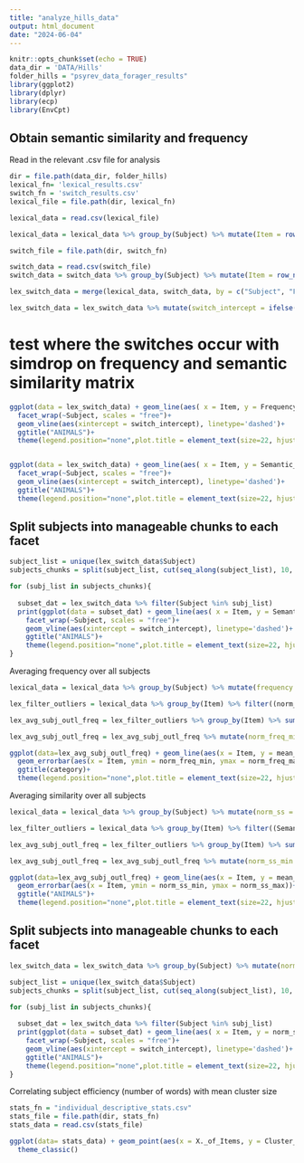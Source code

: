 ```yaml
---
title: "analyze_hills_data"
output: html_document
date: "2024-06-04"
---
```


```r
knitr::opts_chunk$set(echo = TRUE)
data_dir = 'DATA/Hills'
folder_hills = "psyrev_data_forager_results"
library(ggplot2)
library(dplyr)
library(ecp)
library(EnvCpt)

```

## Obtain semantic similarity and frequency  

Read in the relevant .csv file for analysis

```r

dir = file.path(data_dir, folder_hills)
lexical_fn= 'lexical_results.csv'
switch_fn = 'switch_results.csv'
lexical_file = file.path(dir, lexical_fn)

lexical_data = read.csv(lexical_file)

lexical_data = lexical_data %>% group_by(Subject) %>% mutate(Item = row_number())

switch_file = file.path(dir, switch_fn)

switch_data = read.csv(switch_file)
switch_data = switch_data %>% group_by(Subject) %>% mutate(Item = row_number())

lex_switch_data = merge(lexical_data, switch_data, by = c("Subject", "Fluency_Item","Item"))

lex_switch_data = lex_switch_data %>% mutate(switch_intercept = ifelse(Switch_Value==1, Item, 0))

```

# test where the switches occur with simdrop on frequency and semantic similarity matrix

```r
ggplot(data = lex_switch_data) + geom_line(aes( x = Item, y = Frequency_Value, color = Subject, group = Subject))+
  facet_wrap(~Subject, scales = "free")+ 
  geom_vline(aes(xintercept = switch_intercept), linetype='dashed')+
  ggtitle("ANIMALS")+
  theme(legend.position="none",plot.title = element_text(size=22, hjust = 0.5))


ggplot(data = lex_switch_data) + geom_line(aes( x = Item, y = Semantic_Similarity, color = Subject, group = Subject))+
  facet_wrap(~Subject, scales = "free")+ 
  geom_vline(aes(xintercept = switch_intercept), linetype='dashed')+
  ggtitle("ANIMALS")+
  theme(legend.position="none",plot.title = element_text(size=22, hjust = 0.5))

```

## Split subjects into manageable chunks to each facet

```r
subject_list = unique(lex_switch_data$Subject)
subjects_chunks = split(subject_list, cut(seq_along(subject_list), 10, labels=FALSE))

for (subj_list in subjects_chunks){
  
  subset_dat = lex_switch_data %>% filter(Subject %in% subj_list)
  print(ggplot(data = subset_dat) + geom_line(aes( x = Item, y = Semantic_Similarity, color = Subject, group = Subject))+
    facet_wrap(~Subject, scales = "free")+ 
    geom_vline(aes(xintercept = switch_intercept), linetype='dashed')+
    ggtitle("ANIMALS")+
    theme(legend.position="none",plot.title = element_text(size=22, hjust = 0.5)) )
}

```

Averaging frequency over all subjects 

```r

lexical_data = lexical_data %>% group_by(Subject) %>% mutate(frequency = 10^(Frequency_Value), norm_freq = frequency/ mean(frequency, na.rm = TRUE))

lex_filter_outliers = lexical_data %>% group_by(Item) %>% filter((norm_freq < 2 *sd(norm_freq) + mean(norm_freq)))

lex_avg_subj_outl_freq = lex_filter_outliers %>% group_by(Item) %>% summarise(mean_norm_freq = mean(norm_freq), sd_norm_freq = sd(norm_freq))

lex_avg_subj_outl_freq = lex_avg_subj_outl_freq %>% mutate(norm_freq_min = mean_norm_freq - sd_norm_freq, norm_freq_max = mean_norm_freq + sd_norm_freq)

ggplot(data=lex_avg_subj_outl_freq) + geom_line(aes(x = Item, y = mean_norm_freq))+
  geom_errorbar(aes(x = Item, ymin = norm_freq_min, ymax = norm_freq_max))+
  ggtitle(category)+
  theme(legend.position="none",plot.title = element_text(size=22, hjust = 0.5))
```
Averaging similarity over all subjects 

```r

lexical_data = lexical_data %>% group_by(Subject) %>% mutate(norm_ss = Semantic_Similarity/ mean(Semantic_Similarity, na.rm = TRUE))

lex_filter_outliers = lexical_data %>% group_by(Item) %>% filter((Semantic_Similarity < 2 *sd(Semantic_Similarity) + mean(Semantic_Similarity)), (norm_ss < 2 *sd(norm_ss) + mean(norm_ss)))

lex_avg_subj_outl_freq = lex_filter_outliers %>% group_by(Item) %>% summarise(mean_Semantic_Similarity = mean(Semantic_Similarity), sd_Semantic_Similarity = sd(Semantic_Similarity), mean_norm_ss = mean(norm_ss), sd_norm_ss = sd(norm_ss))

lex_avg_subj_outl_freq = lex_avg_subj_outl_freq %>% mutate(norm_ss_min = mean_norm_ss - sd_norm_ss, norm_ss_max = mean_norm_ss + sd_norm_ss)

ggplot(data=lex_avg_subj_outl_freq) + geom_line(aes(x = Item, y = mean_norm_ss))+
  geom_errorbar(aes(x = Item, ymin = norm_ss_min, ymax = norm_ss_max))+
  ggtitle("ANIMALS")+
  theme(legend.position="none",plot.title = element_text(size=22, hjust = 0.5))
```
## Split subjects into manageable chunks to each facet

```r
lex_switch_data = lex_switch_data %>% group_by(Subject) %>% mutate(norm_ss = Semantic_Similarity/ mean(Semantic_Similarity))

subject_list = unique(lex_switch_data$Subject)
subjects_chunks = split(subject_list, cut(seq_along(subject_list), 10, labels=FALSE))

for (subj_list in subjects_chunks){
  
  subset_dat = lex_switch_data %>% filter(Subject %in% subj_list)
  print(ggplot(data = subset_dat) + geom_line(aes( x = Item, y = norm_ss, color = Subject, group = Subject))+
    facet_wrap(~Subject, scales = "free")+ 
    geom_vline(aes(xintercept = switch_intercept), linetype='dashed')+
    ggtitle("ANIMALS")+
    theme(legend.position="none",plot.title = element_text(size=22, hjust = 0.5)) )
}

```

Correlating subject efficiency (number of words) with mean cluster size

```r

stats_fn = "individual_descriptive_stats.csv"
stats_file = file.path(dir, stats_fn)
stats_data = read.csv(stats_file)

ggplot(data= stats_data) + geom_point(aes(x = X._of_Items, y = Cluster_Size_mean))+
  theme_classic()

```

